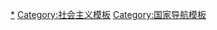 {{NavboxV2
| type = vertical_collapsible
| name = 社会主义国家
| title = [[社会主义国家|{{Color|white|社会主义国家}}]]
| bodyclass = hlist
| titlestyle = background:#af2506;color:white;
| groupstyle = background:#af2506;color:white;
| selected = {{{1|1}}}

| group1 = 以马列主义为意识形态
| abbr1 = 1
| list1-type =vertical
| list1-border=child
| list1-group1 = 现存
| list1-list1 = 
* [[中华人民共和国]]
* [[越南]]
* [[老挝]]
* [[古巴]]
* [[朝鲜民主主义人民共和国|朝鲜]]（有争议）
| list1-group2 = 历史
| list1-list2-type =vertical
| list1-list2-border = child
| list1-list2-evenodd = swap
| list1-list2-group1 = 欧洲
| list1-list2-list1 = 
* 苏俄
** [[蘇維埃俄國|俄罗斯]] → [[蘇維埃俄國|俄罗斯苏维埃共和国]] → [[俄罗斯苏维埃联邦社会主义共和国]]） → [[苏联]]
* 南斯拉夫
** [[民主联邦南斯拉夫]] → [[南斯拉夫社会主义联邦共和国|南斯拉夫联邦人民共和国]] → [[南斯拉夫社会主义联邦共和国]]
* 阿尔巴尼亚
** [[阿尔巴尼亚民主政府]] → [[阿尔巴尼亚人民共和国]] → [[阿尔巴尼亚社会主义人民共和国]]
* [[保加利亚人民共和国|保加利亚]]
* 捷克斯洛伐克
** [[捷克斯洛伐克社会主义共和国|捷克斯洛伐克共和国]] → [[捷克斯洛伐克社会主义共和国]]
* [[德意志民主共和国|东德]]
* [[匈牙利人民共和国|匈牙利]]
* 波兰
** [[波兰共和国]] → [[波兰人民共和国]]
* 罗马尼亚
** [[罗马尼亚人民共和国]] → [[罗马尼亚社会主义共和国]]
| list1-list2-group2 = 亚洲
| list1-list2-list2 = 
* 图瓦
** [[圖瓦人民共和國|唐努图瓦人民共和国]] → [[圖瓦人民共和國]]
* [[蒙古人民共和国|蒙古]]
* [[也门民主人民共和国|南也门]]
* 柬埔寨
** [[民主柬埔寨]] → [[柬埔寨人民共和國]] → [[柬埔寨人民共和國|柬埔寨国]]
* 阿富汗
** [[阿富汗民主共和国]] → [[阿富汗共和國]]
| list1-list2-group3 = 非洲
| list1-list2-list3 = 
* [[索馬里民主共和國|索马里]]
* 埃塞俄比亚
** [[德尔格|社会主义埃塞俄比亚临时军政府]] → [[埃塞俄比亚人民民主共和国]]
* [[贝宁人民共和国|贝宁]]
* [[刚果人民共和国|刚果]]
* [[安哥拉人民共和国|安哥拉]]
* [[莫桑比克人民共和国|莫桑比克]]

| group2 = 不以马列主义为意识形态
| abbr2 = 2
| list2-type =vertical
| list2-border=child
| list2-group1 = 现存
| list2-list1 = 
* [[朝鲜民主主义人民共和国|朝鲜]]（有争议）
* [[斯里蘭卡]]
* [[圭亚那]]
* [[坦桑尼亚]]
* [[孟加拉国]]
* [[印度]]
* [[尼泊尔]]
* [[尼加拉瓜]]
| list2-group2 = 历史
| list2-list2 = 
* [[阿尔及利亚民主人民共和国|阿尔及利亚]]
* 缅甸
** [[缅甸式社会主义|缅甸联邦]] → [[緬甸式社會主義|缅甸联邦社会主义共和国]]
* 埃及
** [[埃及|埃及共和国]] → [[阿拉伯聯合共和國]] → [[埃及|阿拉伯埃及共和国]]
* [[伊拉克复兴党政权|伊拉克]]
* 利比亚
** [[卡扎菲治下的利比亚|阿拉伯利比亚共和国]] → [[卡扎菲治下的利比亚|阿拉伯利比亚人民社会主义民众国]] → [[卡扎菲治下的利比亚|大阿拉伯利比亚人民社会主义民众国]]
* [[马达加斯加民主共和国|马达加斯加]]
* [[塞舌尔]]
* [[苏丹民主共和国|苏丹]]
* [[佛得角共和国|佛得角]]

| group3 = 短暂存在的社会主义政权
| abbr3 = 3
| list3  = 
* [[巴黎公社]]
* [[阿塞拜疆人民政府]]
* [[水兵和建设者苏维埃共和国]]
* [[芬兰社会主义工人共和国]]
* [[敖得薩蘇維埃共和國]]
* [[頓涅茨克-克里沃羅格蘇維埃共和國]]
* [[远东共和国]]
* [[拉脱维亚社会主义苏维埃共和国]]
* [[白俄羅斯社會主義蘇維埃共和國]]
* [[立陶宛-白俄羅斯蘇維埃社會主義共和國]]
* [[立陶宛蘇維埃社會主義共和國 (1918年-1919年)|立陶宛苏维埃社会主义共和国]]
* [[匈牙利蘇維埃共和國]]
* [[巴伐利亞人民邦]]
* [[巴伐利亚苏维埃共和国]]
* [[庫班蘇維埃共和國]]
* [[黑海苏维埃共和国]]
* [[庫班-黑海蘇維埃共和國]]
* [[捷列克苏维埃共和国]]
* [[布哈拉人民苏维埃共和国]]
* [[花剌子模人民苏维埃共和国]]
* [[北高加索苏维埃共和国]]
* [[外高加索社会主义联邦苏维埃共和国]]
* [[阿布哈兹苏维埃社会主义共和国]]
* [[克里米亚社会主义苏维埃共和国]]
* [[斯洛伐克蘇維埃共和國]]
* [[波斯社会主义苏维埃共和国]]
* [[加利西亚苏维埃社会主义共和国]]
* {{Le|在滿韓族總聯合會|Korean People's Association in Manchuria}}
* [[智利社會主義共和國]]
* [[芬兰民主共和国]]
* [[比哈奇共和國]]
* [[朝鮮人民共和國]]
* [[马哈巴德共和国]]
* [[北朝鲜临时人民委员会]]
* [[中华苏维埃共和国]]
* [[中華共和國]]
* [[越南南方共和國|越南南方共和国临时革命政府]]
* [[人民革命政府 (格林纳达)]]
* [[也门民主共和国]]
| group4 = 现今执政党以马列主义为意识形态的政权
| abbr4 = 4
| list4  =
* {{Flag|China}}
* {{Flag|Cuba}}
* {{Flag|Laos}}
* {{Flag|Vietnam}}
* {{Flag|North Korea}}（有争议）
* {{Flag|Peru}}
* {{Flag|Guyana}}
|below =
* 参见：[[社会主义国家列表]]
* [[共产主义国家]]
}}<noinclude>
[[Category:社会主义国家|*]]
[[Category:社会主义模板]]
[[Category:国家导航模板]]
</noinclude>